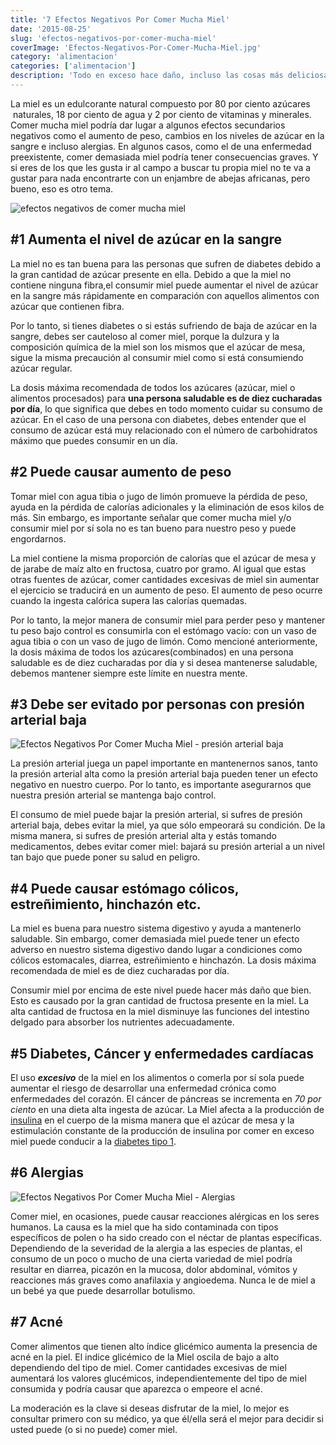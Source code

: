 ```yaml
---
title: '7 Efectos Negativos Por Comer Mucha Miel'
date: '2015-08-25'
slug: 'efectos-negativos-por-comer-mucha-miel'
coverImage: 'Efectos-Negativos-Por-Comer-Mucha-Miel.jpg'
category: 'alimentacion'
categories: ['alimentacion']
description: 'Todo en exceso hace daño, incluso las cosas más deliciosas de la vida como la miel. La moderacion es la clave si deseas disfrutar de la miel.'
---
```


La miel es un edulcorante natural compuesto por 80 por ciento azúcares  naturales, 18 por ciento de agua y 2 por ciento de vitaminas y minerales. Comer mucha miel podría dar lugar a algunos efectos secundarios negativos como el aumento de peso, cambios en los niveles de azúcar en la sangre e incluso alergias.
En algunos casos, como el de una enfermedad preexistente, comer demasiada miel podría tener consecuencias graves. Y si eres de los que les gusta ir al campo a buscar tu propia miel no te va a gustar para nada encontrarte con un enjambre de abejas africanas, pero bueno, eso es otro tema.

![efectos negativos de comer mucha miel](images/Efectos-Negativos-Por-Comer-Mucha-Miel.jpg)

## #1 Aumenta el nivel de azúcar en la sangre

La miel no es tan buena para las personas que sufren de diabetes debido a la gran cantidad de azúcar presente en ella. Debido a que la miel no contiene ninguna fibra,el consumir miel puede aumentar el nivel de azúcar en la sangre más rápidamente en comparación con aquellos alimentos con azúcar que contienen fibra.

Por lo tanto, si tienes diabetes o si estás sufriendo de baja de azúcar en la sangre, debes ser cauteloso al comer miel, porque la dulzura y la composición química de la miel son los mismos que el azúcar de mesa, sigue la misma precaución al consumir miel como si está consumiendo azúcar regular.

La dosis máxima recomendada de todos los azúcares (azúcar, miel o alimentos procesados) para **una persona saludable es de diez cucharadas por día**, lo que significa que debes en todo momento cuidar su consumo de azúcar. En el caso de una persona con diabetes, debes entender que el consumo de azúcar está muy relacionado con el número de carbohidratos máximo que puedes consumir en un día.

## #2 Puede causar aumento de peso

Tomar miel con agua tibia o jugo de limón promueve la pérdida de peso, ayuda en la pérdida de calorías adicionales y la eliminación de esos kilos de más. Sin embargo, es importante señalar que comer mucha miel y/o consumir miel por sí sola no es tan bueno para nuestro peso y puede engordarnos.

La miel contiene la misma proporción de calorías que el azúcar de mesa y de jarabe de maíz alto en fructosa, cuatro por gramo. Al igual que estas otras fuentes de azúcar, comer cantidades excesivas de miel sin aumentar el ejercicio se traducirá en un aumento de peso. El aumento de peso ocurre cuando la ingesta calórica supera las calorías quemadas.

Por lo tanto, la mejor manera de consumir miel para perder peso y mantener tu peso bajo control es consumirla con el estómago vacío: con un vaso de agua tibia o con un vaso de jugo de limón. Como mencioné anteriormente, la dosis máxima de todos los azúcares(combinados) en una persona saludable es de diez cucharadas por día y si desea mantenerse saludable, debemos mantener siempre este límite en nuestra mente.

## #3 Debe ser evitado por personas con presión arterial baja

![Efectos Negativos Por Comer Mucha Miel - presión arterial baja](images/controlar-el-azucar-en-la-sangre-e1488761126284.jpg)

La presión arterial juega un papel importante en mantenernos sanos, tanto la presión arterial alta como la presión arterial baja pueden tener un efecto negativo en nuestro cuerpo. Por lo tanto, es importante asegurarnos que nuestra presión arterial se mantenga bajo control.

El consumo de miel puede bajar la presión arterial, si sufres de presión arterial baja, debes evitar la miel, ya que sólo empeorará su condición. De la misma manera, si sufres de presión arterial alta y estás tomando medicamentos, debes evitar comer miel: bajará su presión arterial a un nivel tan bajo que puede poner su salud en peligro.

## #4 Puede causar estómago cólicos, estreñimiento, hinchazón etc.

La miel es buena para nuestro sistema digestivo y ayuda a mantenerlo saludable. Sin embargo, comer demasiada miel puede tener un efecto adverso en nuestro sistema digestivo dando lugar a condiciones como cólicos estomacales, diarrea, estreñimiento e hinchazón. La dosis máxima recomendada de miel es de diez cucharadas por día.

Consumir miel por encima de este nivel puede hacer más daño que bien. Esto es causado por la gran cantidad de fructosa presente en la miel. La alta cantidad de fructosa en la miel disminuye las funciones del intestino delgado para absorber los nutrientes adecuadamente.

## #5 Diabetes, Cáncer y enfermedades cardíacas

El uso _**excesivo**_ de la miel en los alimentos o comerla por sí sola puede aumentar el riesgo de desarrollar una enfermedad crónica como enfermedades del corazón. El cáncer de páncreas se incrementa en _70 por ciento_ en una dieta alta ingesta de azúcar. La Miel afecta a la producción de [insulina](/que-es-la-insulina-cuantos-tipos-existen/) en el cuerpo de la misma manera que el azúcar de mesa y la estimulación constante de la producción de insulina por comer en exceso miel puede conducir a la [diabetes tipo 1](/diabetes-tipo-1-diagnosticado/).

## #6 Alergias

![Efectos Negativos Por Comer Mucha Miel - Alergias](images/efectos-negativos-por-comer-mucha-miel-2.jpg)

Comer miel, en ocasiones, puede causar reacciones alérgicas en los seres humanos. La causa es la miel que ha sido contaminada con tipos específicos de polen o ha sido creado con el néctar de plantas específicas. Dependiendo de la severidad de la alergia a las especies de plantas, el consumo de un poco o mucho de una cierta variedad de miel podría resultar en diarrea, picazón en la mucosa, dolor abdominal, vómitos y reacciones más graves como anafilaxia y angioedema. Nunca le de miel a un bebé ya que puede desarrollar botulismo.

## #7 Acné

Comer alimentos que tienen alto índice glicémico aumenta la presencia de acné en la piel. El indice glicémico de la Miel oscila de bajo a alto dependiendo del tipo de miel. Comer cantidades excesivas de miel aumentará los valores glucémicos, independientemente del tipo de miel consumida y podría causar que aparezca o empeore el acné.

La moderación es la clave si deseas disfrutar de la miel, lo mejor es consultar primero con su médico, ya que él/ella será el mejor para decidir si usted puede (o si no puede) comer miel.
